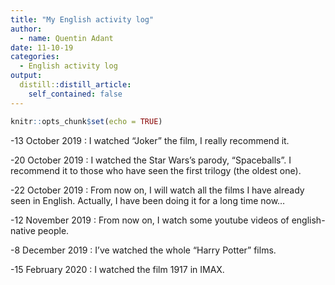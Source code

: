 ```yaml
---
title: "My English activity log"
author:
  - name: Quentin Adant
date: 11-10-19
categories:
  - English activity log
output:
  distill::distill_article:
    self_contained: false
---
```


```r
knitr::opts_chunk$set(echo = TRUE)
```

-13 October 2019 : I watched "Joker" the film, I really recommend it.

-20 October 2019 : I watched the Star Wars's parody, "Spaceballs". I recommend it to those who have seen the first trilogy (the oldest one).

-22 October 2019 : From now on, I will watch all the films I have already seen in English. Actually, I have been doing it for a long time now...

-12 November 2019 : From now on, I watch some youtube videos of english-native people.

-8 December 2019 : I've watched the whole "Harry Potter" films. 

-15 February 2020 : I watched the film 1917 in IMAX.





